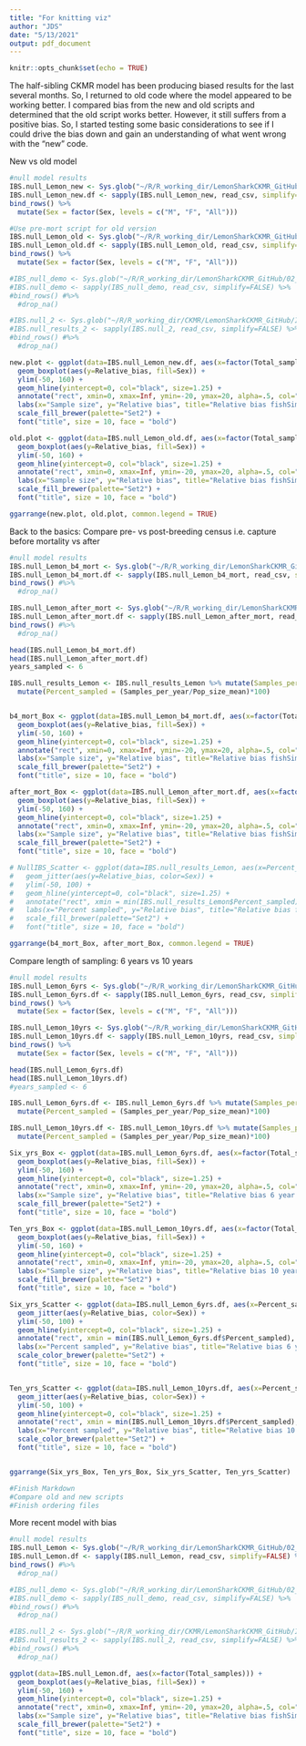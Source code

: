 ```yaml
---
title: "For knitting viz"
author: "JDS"
date: "5/13/2021"
output: pdf_document
---
```


```r
knitr::opts_chunk$set(echo = TRUE)
```

The half-sibling CKMR model has been producing biased results for the last several months. So, I returned to old code where the model appeared to be working better. I compared bias from the new and old scripts and determined that the old script works better. However, it still suffers from a positive bias. So, I started testing some basic considerations to see if I could drive the bias down and gain an understanding of what went wrong with the "new" code.

New vs old model
```r
#null model results
IBS.null_Lemon_new <- Sys.glob("~/R/R_working_dir/LemonSharkCKMR_GitHub/02_IBS/fishSim_model_validation/results/z_old/new_model/*05.10.2021.csv")
IBS.null_Lemon_new.df <- sapply(IBS.null_Lemon_new, read_csv, simplify=FALSE) %>% 
bind_rows() %>%
  mutate(Sex = factor(Sex, levels = c("M", "F", "All")))

#Use pre-mort script for old version
IBS.null_Lemon_old <- Sys.glob("~/R/R_working_dir/LemonSharkCKMR_GitHub/02_IBS/fishSim_model_validation/results/pre_vs_post-census/sex-specific_capture_before_mort/*05.11.2021.csv")
IBS.null_Lemon_old.df <- sapply(IBS.null_Lemon_old, read_csv, simplify=FALSE) %>% 
bind_rows() %>%
  mutate(Sex = factor(Sex, levels = c("M", "F", "All")))

#IBS_null_demo <- Sys.glob("~/R/R_working_dir/LemonSharkCKMR_GitHub/02_IBS/Dovi_IBS_model_validation/demographic_output/*04.13.2021_demographic.out.csv")
#IBS.null_demo <- sapply(IBS_null_demo, read_csv, simplify=FALSE) %>% 
#bind_rows() #%>% 
  #drop_na()

#IBS.null_2 <- Sys.glob("~/R/R_working_dir/CKMR/LemonSharkCKMR_GitHub/IBS_simulations/Dovi_IBS_results/*03.02.2021.N.csv")
#IBS.null_results_2 <- sapply(IBS.null_2, read_csv, simplify=FALSE) %>% 
#bind_rows() #%>% 
  #drop_na()

new.plot <- ggplot(data=IBS.null_Lemon_new.df, aes(x=factor(Total_samples))) +
  geom_boxplot(aes(y=Relative_bias, fill=Sex)) +
  ylim(-50, 160) +
  geom_hline(yintercept=0, col="black", size=1.25) +
  annotate("rect", xmin=0, xmax=Inf, ymin=-20, ymax=20, alpha=.5, col="red") +
  labs(x="Sample size", y="Relative bias", title="Relative bias fishSim \"new\" model") +
  scale_fill_brewer(palette="Set2") +
  font("title", size = 10, face = "bold")

old.plot <- ggplot(data=IBS.null_Lemon_old.df, aes(x=factor(Total_samples))) +
  geom_boxplot(aes(y=Relative_bias, fill=Sex)) +
  ylim(-50, 160) +
  geom_hline(yintercept=0, col="black", size=1.25) +
  annotate("rect", xmin=0, xmax=Inf, ymin=-20, ymax=20, alpha=.5, col="red") +
  labs(x="Sample size", y="Relative bias", title="Relative bias fishSim \"old\" model") +
  scale_fill_brewer(palette="Set2") +
  font("title", size = 10, face = "bold")

ggarrange(new.plot, old.plot, common.legend = TRUE)
```

Back to the basics: Compare pre- vs post-breeding census i.e. capture before mortality vs after
```r
#null model results
IBS.null_Lemon_b4_mort <- Sys.glob("~/R/R_working_dir/LemonSharkCKMR_GitHub/02_IBS/fishSim_model_validation/results/pre_vs_post-census/sex-specific_capture_before_mort/*05.11.2021.csv")
IBS.null_Lemon_b4_mort.df <- sapply(IBS.null_Lemon_b4_mort, read_csv, simplify=FALSE) %>% 
bind_rows() #%>% 
  #drop_na()

IBS.null_Lemon_after_mort <- Sys.glob("~/R/R_working_dir/LemonSharkCKMR_GitHub/02_IBS/fishSim_model_validation/results/pre_vs_post-census/sex-specific_capture_after_mort/*05.11.2021.csv")
IBS.null_Lemon_after_mort.df <- sapply(IBS.null_Lemon_after_mort, read_csv, simplify=FALSE) %>% 
bind_rows() #%>% 
  #drop_na()

head(IBS.null_Lemon_b4_mort.df)
head(IBS.null_Lemon_after_mort.df)
years_sampled <- 6

IBS.null_results_Lemon <- IBS.null_results_Lemon %>% mutate(Samples_per_year = Total_samples/years_sampled) %>% 
  mutate(Percent_sampled = (Samples_per_year/Pop_size_mean)*100)


b4_mort_Box <- ggplot(data=IBS.null_Lemon_b4_mort.df, aes(x=factor(Total_samples))) +
  geom_boxplot(aes(y=Relative_bias, fill=Sex)) +
  ylim(-50, 160) +
  geom_hline(yintercept=0, col="black", size=1.25) +
  annotate("rect", xmin=0, xmax=Inf, ymin=-20, ymax=20, alpha=.5, col="red") +
  labs(x="Sample size", y="Relative bias", title="Relative bias fishSim old model: capture before mort") +
  scale_fill_brewer(palette="Set2") +
  font("title", size = 10, face = "bold")

after_mort_Box <- ggplot(data=IBS.null_Lemon_after_mort.df, aes(x=factor(Total_samples))) +
  geom_boxplot(aes(y=Relative_bias, fill=Sex)) +
  ylim(-50, 160) +
  geom_hline(yintercept=0, col="black", size=1.25) +
  annotate("rect", xmin=0, xmax=Inf, ymin=-20, ymax=20, alpha=.5, col="red") +
  labs(x="Sample size", y="Relative bias", title="Relative bias fishSim old model: capture after mort") +
  scale_fill_brewer(palette="Set2") +
  font("title", size = 10, face = "bold")

# NullIBS_Scatter <- ggplot(data=IBS.null_results_Lemon, aes(x=Percent_sampled)) +
#   geom_jitter(aes(y=Relative_bias, color=Sex)) +
#   ylim(-50, 100) +
#   geom_hline(yintercept=0, col="black", size=1.25) +
#   annotate("rect", xmin = min(IBS.null_results_Lemon$Percent_sampled), xmax=Inf, ymin=-20, ymax=20, alpha=.5, col="red") +
#   labs(x="Percent sampled", y="Relative bias", title="Relative bias fishSim sex-combined and sex-aggregated") +
#   scale_fill_brewer(palette="Set2") +
#   font("title", size = 10, face = "bold")

ggarrange(b4_mort_Box, after_mort_Box, common.legend = TRUE)
```


Compare length of sampling: 6 years vs 10 years
```r
#null model results
IBS.null_Lemon_6yrs <- Sys.glob("~/R/R_working_dir/LemonSharkCKMR_GitHub/02_IBS/fishSim_model_validation/results/length_of_sampling/six_year_sampling/*05.12.2021.csv")
IBS.null_Lemon_6yrs.df <- sapply(IBS.null_Lemon_6yrs, read_csv, simplify=FALSE) %>% 
bind_rows() %>% 
  mutate(Sex = factor(Sex, levels = c("M", "F", "All")))

IBS.null_Lemon_10yrs <- Sys.glob("~/R/R_working_dir/LemonSharkCKMR_GitHub/02_IBS/fishSim_model_validation/results/length_of_sampling/ten_year_sampling/*05.12.2021.csv")
IBS.null_Lemon_10yrs.df <- sapply(IBS.null_Lemon_10yrs, read_csv, simplify=FALSE) %>% 
bind_rows() %>% 
  mutate(Sex = factor(Sex, levels = c("M", "F", "All")))

head(IBS.null_Lemon_6yrs.df)
head(IBS.null_Lemon_10yrs.df)
#years_sampled <- 6

IBS.null_Lemon_6yrs.df <- IBS.null_Lemon_6yrs.df %>% mutate(Samples_per_year = Total_samples/6) %>% 
  mutate(Percent_sampled = (Samples_per_year/Pop_size_mean)*100)

IBS.null_Lemon_10yrs.df <- IBS.null_Lemon_10yrs.df %>% mutate(Samples_per_year = Total_samples/10) %>% 
  mutate(Percent_sampled = (Samples_per_year/Pop_size_mean)*100)

Six_yrs_Box <- ggplot(data=IBS.null_Lemon_6yrs.df, aes(x=factor(Total_samples))) +
  geom_boxplot(aes(y=Relative_bias, fill=Sex)) +
  ylim(-50, 160) +
  geom_hline(yintercept=0, col="black", size=1.25) +
  annotate("rect", xmin=0, xmax=Inf, ymin=-20, ymax=20, alpha=.5, col="red") +
  labs(x="Sample size", y="Relative bias", title="Relative bias 6 year sample scheme") +
  scale_fill_brewer(palette="Set2") +
  font("title", size = 10, face = "bold")

Ten_yrs_Box <- ggplot(data=IBS.null_Lemon_10yrs.df, aes(x=factor(Total_samples))) +
  geom_boxplot(aes(y=Relative_bias, fill=Sex)) +
  ylim(-50, 160) +
  geom_hline(yintercept=0, col="black", size=1.25) +
  annotate("rect", xmin=0, xmax=Inf, ymin=-20, ymax=20, alpha=.5, col="red") +
  labs(x="Sample size", y="Relative bias", title="Relative bias 10 year sample scheme") +
  scale_fill_brewer(palette="Set2") +
  font("title", size = 10, face = "bold")

Six_yrs_Scatter <- ggplot(data=IBS.null_Lemon_6yrs.df, aes(x=Percent_sampled)) +
  geom_jitter(aes(y=Relative_bias, color=Sex)) +
  ylim(-50, 100) +
  geom_hline(yintercept=0, col="black", size=1.25) +
  annotate("rect", xmin = min(IBS.null_Lemon_6yrs.df$Percent_sampled), xmax=Inf, ymin=-20, ymax=20, alpha=.5, col="red") +
  labs(x="Percent sampled", y="Relative bias", title="Relative bias 6 year sample scheme") +
  scale_color_brewer(palette="Set2") +
  font("title", size = 10, face = "bold")


Ten_yrs_Scatter <- ggplot(data=IBS.null_Lemon_10yrs.df, aes(x=Percent_sampled)) +
  geom_jitter(aes(y=Relative_bias, color=Sex)) +
  ylim(-50, 100) +
  geom_hline(yintercept=0, col="black", size=1.25) +
  annotate("rect", xmin = min(IBS.null_Lemon_10yrs.df$Percent_sampled), xmax=Inf, ymin=-20, ymax=20, alpha=.5, col="red") +
  labs(x="Percent sampled", y="Relative bias", title="Relative bias 10 year sample scheme") +
  scale_color_brewer(palette="Set2") +
  font("title", size = 10, face = "bold")


ggarrange(Six_yrs_Box, Ten_yrs_Box, Six_yrs_Scatter, Ten_yrs_Scatter)

#Finish Markdown
#Compare old and new scripts
#Finish ordering files
```

More recent model with bias
```r
#null model results
IBS.null_Lemon <- Sys.glob("~/R/R_working_dir/LemonSharkCKMR_GitHub/02_IBS/fishSim_model_validation/results/z_old/new_model/*05.10.2021.csv")
IBS.null_Lemon.df <- sapply(IBS.null_Lemon, read_csv, simplify=FALSE) %>% 
bind_rows() #%>% 
  #drop_na()

#IBS_null_demo <- Sys.glob("~/R/R_working_dir/LemonSharkCKMR_GitHub/02_IBS/Dovi_IBS_model_validation/demographic_output/*04.13.2021_demographic.out.csv")
#IBS.null_demo <- sapply(IBS_null_demo, read_csv, simplify=FALSE) %>% 
#bind_rows() #%>% 
  #drop_na()

#IBS.null_2 <- Sys.glob("~/R/R_working_dir/CKMR/LemonSharkCKMR_GitHub/IBS_simulations/Dovi_IBS_results/*03.02.2021.N.csv")
#IBS.null_results_2 <- sapply(IBS.null_2, read_csv, simplify=FALSE) %>% 
#bind_rows() #%>% 
  #drop_na()

ggplot(data=IBS.null_Lemon.df, aes(x=factor(Total_samples))) +
  geom_boxplot(aes(y=Relative_bias, fill=Sex)) +
  ylim(-50, 160) +
  geom_hline(yintercept=0, col="black", size=1.25) +
  annotate("rect", xmin=0, xmax=Inf, ymin=-20, ymax=20, alpha=.5, col="red") +
  labs(x="Sample size", y="Relative bias", title="Relative bias fishSim new model: sex-combined and sex-aggregated") +
  scale_fill_brewer(palette="Set2") +
  font("title", size = 10, face = "bold")
```